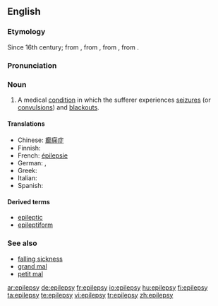 ==English==
{{wikipedia}}
===Etymology===
Since 16th century; from {{OF.}} {{term|epilepsie}}, from {{L.}} {{term|epilepsia|epilēpsia}}, from {{AGr.}} {{term|ἐπιληψία|sc=polytonic}}, from {{term|ἐπιλαμβάνειν||to take hold of|sc=polytonic}}.

===Pronunciation===
{{IPA|/ˈɛpɪlɛpsi/}}

===Noun===
{{en-noun|epilepsies}}

# {{pathology}} A medical [[condition]] in which the sufferer experiences [[seizure]]s (or [[convulsion]]s) and [[blackout]]s.

====Translations====
* Chinese: [[癫痫症]]
* Finnish: {{t+|fi|epilepsia}}
* French: [[épilepsie]] {{f}}
* German: {{t-|de|Epilepsie|f}}, {{t-|de|Fallsucht|f}}
* Greek: {{t+|el|επιληψία|f|sc=Grek}}
* Italian: {{t+|it|epilessia|f}}
* Spanish: {{t+|es|epilepsia|f}}

====Derived terms====
*[[epileptic]]
*[[epileptiform]]

===See also===
*[[falling sickness]]
*[[grand mal]]
*[[petit mal]]

[[ar:epilepsy]]
[[de:epilepsy]]
[[fr:epilepsy]]
[[io:epilepsy]]
[[hu:epilepsy]]
[[fi:epilepsy]]
[[ta:epilepsy]]
[[te:epilepsy]]
[[vi:epilepsy]]
[[tr:epilepsy]]
[[zh:epilepsy]]